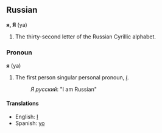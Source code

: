 ==Russian==
'''я, Я''' (ya)

#The thirty-second letter of the Russian Cyrillic alphabet.

===Pronoun===
'''я''' (ya)

#The first person singular personal pronoun, ''[[I]]''.
#:''Я русский'':  "I am Russian"

====Translations====
*English: [[I]]
*Spanish: [[yo]]